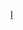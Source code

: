{{football squad
|name         = 恩高斯達特球員名單
|teamname     = 因戈尔施塔特04足球俱乐部
|title        = -{zh-hans:因戈尔施塔特; zh-tw:因戈斯塔特; zh-hk:恩高斯達特;}-
|bgcolor     = #231F20
|textcolor   = #C0C0C0
|bordercolor = #D71920
|list=<div>
{{football squad2 player|no=10|name=[[馬克西米利安·拜斯特|-{zh-hans:拜斯特; zh-hk:貝斯達;}-]]}}
{{football squad2 player|no=19|name=[[馬賽爾·高斯|高斯]]}}
{{football squad2 player|no=30|name=[[古迪舒基]]}} 
{{football squad2 player|no=-|name=[[納西姆·布亞拉巴|-{zh-hans:布亚拉巴;zh-hk:保積納;zh-tw:布亞拉巴;}-]]}}
{{football squad manager|name={{le|Pätzold|Roberto Pätzold}}}}
</div>}}<noinclude>
[[Category:德国足球俱乐部名单模板|I]]
</noinclude>